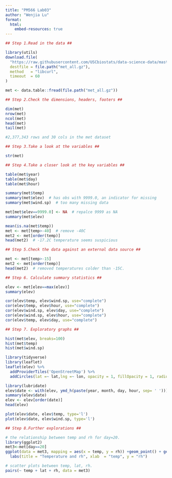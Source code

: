 ```yaml
---
title: "PM566 Lab03"
author: "Wenjia Lu"
format: 
  html:
    embed-resources: true
---
```


```r
## Step 1.Read in the data ##

library(utils)
download.file(
  "https://raw.githubusercontent.com/USCbiostats/data-science-data/master/02_met/met_all.gz",
  destfile = file.path("met_all.gz"),
  method   = "libcurl",
  timeout  = 60
)

met <- data.table::fread(file.path("met_all.gz"))

```


```r
## Step 2.Check the dimensions, headers, footers ##

dim(met)
nrow(met)
ncol(met)
head(met)
tail(met)      

#2,377,343 rows and 30 cols in the met dataset
```


```r
## Step 3.Take a look at the variables ##

str(met)
```


```r
## Step 4.Take a closer look at the key variables ##

table(met$year)
table(met$day)
table(met$hour)

summary(met$temp)
summary(met$elev)  # has obs with 9999.0, an indicator for missing
summary(met$wind.sp)  # too many missing data

met[met$elev==9999.0] <- NA  # repalce 9999 as NA
summary(met$elev)

mean(is.na(met$temp))
met <- met[temp>-40]  # remove -40C
met2 <- met[order(temp)]
head(met2)  # -17.2C temperature seems suspicious

```


```r
## Step 5.Check the data against an external data source ##

met <- met[temp>-15]
met2 <- met[order(temp)]
head(met2)  # removed temperatures colder than -15C.

```


```r
## Step 6. Calculate summary statistics ##

elev <- met[elev==max(elev)]
summary(elev)

cor(elev$temp, elev$wind.sp, use="complete")
cor(elev$temp, elev$hour, use="complete")
cor(elev$wind.sp, elev$day, use="complete")
cor(elev$wind.sp, elev$hour, use="complete")
cor(elev$temp, elev$day, use="complete")

```


```r
## Step 7. Exploratory graphs ##

hist(met$elev, breaks=100)
hist(met$temp)
hist(met$wind.sp)

library(tidyverse)
library(leaflet)
leaflet(elev) %>%
  addProviderTiles('OpenStreetMap') %>% 
  addCircles(lat =~ lat,lng =~ lon, opacity = 1, fillOpacity = 1, radius = 100)

library(lubridate)
elev$date <- with(elev, ymd_h(paste(year, month, day, hour, sep= ' '))) # create a date-time variable
summary(elev$date)
elev <- elev[order(date)]
head(elev)

plot(elev$date, elev$temp, type='l')
plot(elev$date, elev$wind.sp, type='l')

```


```r
## Step 8.Further explorations ##

# the relationship between temp and rh for day=20.
library(ggplot2)
met3<-met[day==20]
ggplot(data = met3, mapping = aes(x = temp, y = rh)) +geom_point() + geom_smooth(method = "lm", se = FALSE) +
  labs(title = "Temperature and rh", xlab  = "temp", y = "rh")

# scatter plots between temp, lat, rh.
pairs(~ temp + lat + rh, data = met3)

```